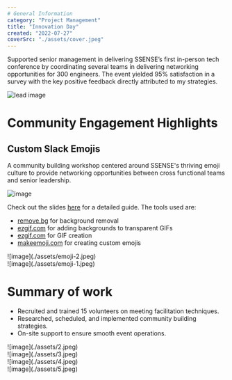 ```yaml
---
# General Information
category: "Project Management"
title: "Innovation Day"
created: "2022-07-27"
coverSrc: "./assets/cover.jpeg"
---
```


Supported senior management in delivering SSENSE’s first in-person tech conference by coordinating several teams in delivering networking opportunities for 300 engineers. The event yielded 95% satisfaction in a survey with the key positive feedback directly attributed to my strategies.

![lead image](./assets/1.jpeg)

# Community Engagement Highlights

## Custom Slack Emojis

A community building workshop centered around SSENSE's thriving emoji culture to provide networking opportunities between cross functional teams and senior leadership.

![image](./assets/emoji-0.jpg)

Check out the slides [here](./assets/custom-slack-emojis-slides.pdf) for a detailed guide. The tools used are:

- [remove.bg](https://www.remove.bg/upload) for background removal
- [ezgif.com](https://ezgif.com/help/adding-background-to-transparent-gif) for adding backgrounds to transparent GIFs
- [ezgif.com](https://ezgif.com/maker) for GIF creation
- [makeemoji.com](https://makeemoji.com/) for creating custom emojis

<div
  style={{
    paddingTop: "40px",
    display: "grid",
    gridTemplateColumns: "repeat(2, 1fr)",
    gap: "16px",
  }}
>
  <div>![image](./assets/emoji-2.jpeg)</div>
  <div>![image](./assets/emoji-1.jpeg)</div>
</div>

# Summary of work

- Recruited and trained 15 volunteers on meeting facilitation techniques.
- Researched, scheduled, and implemented community building strategies.
- On-site support to ensure smooth event operations.

<div
  style={{
    paddingTop: "40px",
    display: "grid",
    gridTemplateColumns: "repeat(2, 1fr)",
    gap: "16px",
  }}
>
  <div>![image](./assets/2.jpeg)</div>
  <div>![image](./assets/3.jpeg)</div>
  <div>![image](./assets/4.jpeg)</div>
  <div>![image](./assets/5.jpeg)</div>
</div>
